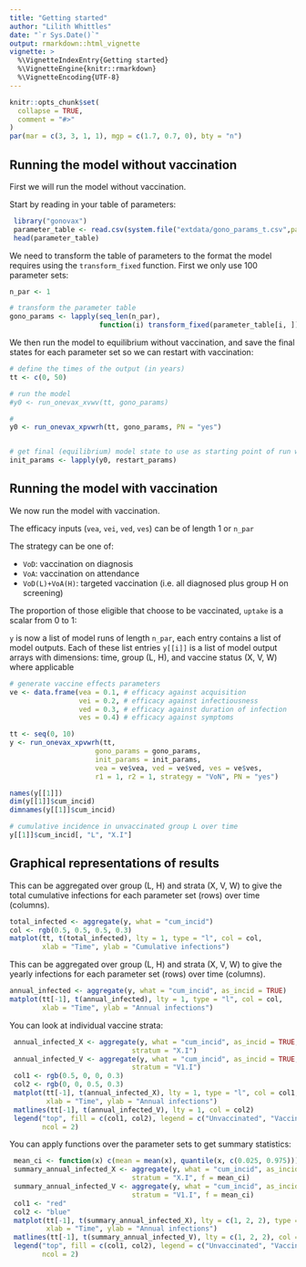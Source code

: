 ```yaml
---
title: "Getting started"
author: "Lilith Whittles"
date: "`r Sys.Date()`"
output: rmarkdown::html_vignette
vignette: >
  %\VignetteIndexEntry{Getting started}
  %\VignetteEngine{knitr::rmarkdown}
  %\VignetteEncoding{UTF-8}
---
```


```r
knitr::opts_chunk$set(
  collapse = TRUE,
  comment = "#>"
)
par(mar = c(3, 3, 1, 1), mgp = c(1.7, 0.7, 0), bty = "n")
```


## Running the model without vaccination

First we will run the model without vaccination.

Start by reading in your table of parameters:
```r
 library("gonovax")
 parameter_table <- read.csv(system.file("extdata/gono_params_t.csv",package='gonovax'))
 head(parameter_table)
```

We need to transform the table of parameters to the format the model requires
using the `transform_fixed` function. First we only use 100 parameter sets:
```r
n_par <- 1

# transform the parameter table
gono_params <- lapply(seq_len(n_par),
                      function(i) transform_fixed(parameter_table[i, ]))
```

We then run the model to equilibrium without vaccination, and save the final states for each parameter set so we can restart with vaccination:
```r
# define the times of the output (in years)
tt <- c(0, 50)

# run the model
#y0 <- run_onevax_xvwv(tt, gono_params)

#
y0 <- run_onevax_xpvwrh(tt, gono_params, PN = "yes")


# get final (equilibrium) model state to use as starting point of run with vaccination
init_params <- lapply(y0, restart_params)
```

## Running the model with vaccination

We now run the model with vaccination.

The efficacy inputs (`vea`, `vei`, `ved`, `ves`) can be of length 1 or `n_par`

The strategy can be one of:

* `VoD`: vaccination on diagnosis
* `VoA`: vaccination on attendance
* `VoD(L)+VoA(H)`: targeted vaccination (i.e. all diagnosed plus group H on screening)

The proportion of those eligible that choose to be vaccinated, `uptake` is a
scalar from 0 to 1:

`y` is now a list of model runs of length `n_par`, each entry contains a list of
model outputs. Each of these list entries `y[[i]]` is a list of model output
arrays with dimensions: time, group (L, H), and vaccine status (X, V, W)
where applicable

```r
# generate vaccine effects parameters
ve <- data.frame(vea = 0.1, # efficacy against acquisition
                 vei = 0.2, # efficacy against infectiousness
                 ved = 0.3, # efficacy against duration of infection
                 ves = 0.4) # efficacy against symptoms

tt <- seq(0, 10)
y <- run_onevax_xpvwrh(tt,
                     gono_params = gono_params,
                     init_params = init_params, 
                     vea = ve$vea, ved = ve$ved, ves = ve$ves,
                     r1 = 1, r2 = 1, strategy = "VoN", PN = "yes")

names(y[[1]])
dim(y[[1]]$cum_incid)
dimnames(y[[1]]$cum_incid)

# cumulative incidence in unvaccinated group L over time
y[[1]]$cum_incid[, "L", "X.I"]
```

## Graphical representations of results

This can be aggregated over group (L, H) and strata (X, V, W) to give the total
cumulative infections for each parameter set (rows) over time (columns).

```r
total_infected <- aggregate(y, what = "cum_incid")
col <- rgb(0.5, 0.5, 0.5, 0.3)
matplot(tt, t(total_infected), lty = 1, type = "l", col = col,
        xlab = "Time", ylab = "Cumulative infections")
```

This can be aggregated over group (L, H) and strata (X, V, W) to give the yearly
infections for each parameter set (rows) over time (columns).

```r
annual_infected <- aggregate(y, what = "cum_incid", as_incid = TRUE)
matplot(tt[-1], t(annual_infected), lty = 1, type = "l", col = col,
        xlab = "Time", ylab = "Annual infections")
```

You can look at individual vaccine strata:

```r
 annual_infected_X <- aggregate(y, what = "cum_incid", as_incid = TRUE,
                              stratum = "X.I")
 annual_infected_V <- aggregate(y, what = "cum_incid", as_incid = TRUE,
                              stratum = "V1.I")
 col1 <- rgb(0.5, 0, 0, 0.3)
 col2 <- rgb(0, 0, 0.5, 0.3)
 matplot(tt[-1], t(annual_infected_X), lty = 1, type = "l", col = col1,
         xlab = "Time", ylab = "Annual infections")
 matlines(tt[-1], t(annual_infected_V), lty = 1, col = col2)
 legend("top", fill = c(col1, col2), legend = c("Unvaccinated", "Vaccinated"),
        ncol = 2)
```

You can apply functions over the parameter sets to get summary statistics:

```r
 mean_ci <- function(x) c(mean = mean(x), quantile(x, c(0.025, 0.975)))
 summary_annual_infected_X <- aggregate(y, what = "cum_incid", as_incid = TRUE,
                              stratum = "X.I", f = mean_ci)
 summary_annual_infected_V <- aggregate(y, what = "cum_incid", as_incid = TRUE,
                              stratum = "V1.I", f = mean_ci)
 col1 <- "red"
 col2 <- "blue"
 matplot(tt[-1], t(summary_annual_infected_X), lty = c(1, 2, 2), type = "l", col = col1,
         xlab = "Time", ylab = "Annual infections")
 matlines(tt[-1], t(summary_annual_infected_V), lty = c(1, 2, 2), col = col2)
 legend("top", fill = c(col1, col2), legend = c("Unvaccinated", "Vaccinated"),
        ncol = 2)
```
